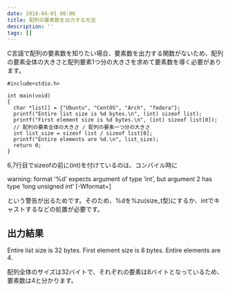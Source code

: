 ```yaml
---
date: 2018-04-01 00:00
title: 配列の要素数を出力する方法
description: ''
tags: []
---
```


C言語で配列の要素数を知りたい場合、要素数を出力する関数がないため、配列の要素全体の大きさと配列要素1つ分の大きさを求めて要素数を導く必要があります。

```
#include<stdio.h>

int main(void)
{
  char *list[] = {"Ubuntu", "CentOS", "Arch", "fedora"};
  printf("Entire list size is %d bytes.\n", (int) sizeof list);
  printf("First element size is %d bytes.\n", (int) sizeof list[0]);
  // 配列の要素全体の大きさ / 配列の要素一つ分の大きさ
  int list_size = sizeof list / sizeof list[0];
  printf("Entire elements are %d.\n", list_size);
  return 0;
}
```

6,7行目でsizeofの前に(int)を付けているのは、コンパイル時に

warning: format ‘%d’ expects argument of type ‘int’, but argument 2 has type ‘long unsigned int’ [-Wformat=]

という警告が出るためです。そのため、%dを%zu(size_t型)にするか、intでキャストするなどの処置が必要です。

## 出力結果
Entire list size is 32 bytes.
First element size is 8 bytes.
Entire elements are 4.

配列全体のサイズは32バイトで、それぞれの要素は8バイトとなっているため、要素数は4と分かります。

